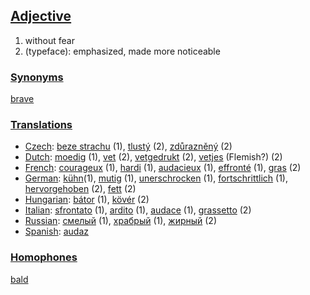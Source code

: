 ==[[Adjective]]==
# without fear
# (typeface): emphasized, made more noticeable

===[[Synonym]]s===
[[brave]]
===[[Translation]]s===
*[[Czech]]: [[beze strachu]] (1), [[tlustý]] (2), [[zdůrazněný]] (2)
*[[Dutch]]: [[moedig]] (1), [[vet]] (2), [[vetgedrukt]] (2), [[vetjes]] (Flemish?) (2)
*[[French]]: [[courageux]] (1), [[hardi]] (1), [[audacieux]] (1), [[effronté]] (1), [[gras]] (2)
*[[German]]: [[kühn]](1), [[mutig]] (1), [[unerschrocken]] (1), [[fortschrittlich]] (1), [[hervorgehoben]] (2), [[fett]] (2)
*[[Hungarian]]: [[bátor]] (1), [[kövér]] (2)
*[[Italian]]: [[sfrontato]] (1), [[ardito]] (1), [[audace]] (1), [[grassetto]] (2)
*[[Russian]]: [[смелый]] (1), [[храбрый]] (1), [[жирный]] (2)
*[[Spanish]]: [[audaz]]
===[[Homophones]]===
[[bald]]